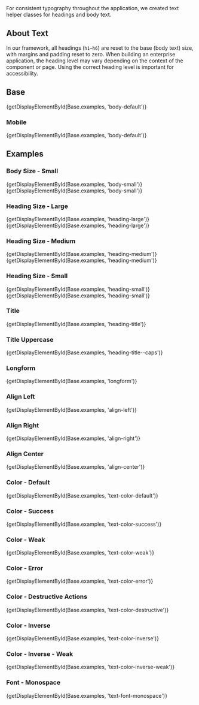 
<div className="doc lead">
  For consistent typography throughout the application, we created text helper classes for headings and body text.
</div>

## About Text
In our framework, all headings (`h1`–`h6`) are reset to the base (body text) size, with margins and padding reset to zero. When building an enterprise application, the heading level may vary depending on the context of the component or page. Using the correct heading level is important for accessibility.

## Base
<CodeView>
  {getDisplayElementById(Base.examples, 'body-default')}
</CodeView>

### Mobile

<MobileBlurb patternSpecificText="text helpers will have an increased text size" />

<CodeView frameOnly hideDeviceSelector>
  {getDisplayElementById(Base.examples, 'body-default')}
</CodeView>

## Examples

### Body Size - Small
<CodeView>
  {getDisplayElementById(Base.examples, 'body-small')}
</CodeView>

<MobileNotice docsLink="#Mobile" header="Mobile context changes" elementName="elements with the small body text-size helper class" />

<CodeView frameOnly hideDeviceSelector>
  {getDisplayElementById(Base.examples, 'body-small')}
</CodeView>

### Heading Size - Large
<CodeView>
  {getDisplayElementById(Base.examples, 'heading-large')}
</CodeView>

<MobileNotice docsLink="#Mobile" header="Mobile context changes" elementName="elements with the large heading text-size helper class" />

<CodeView frameOnly hideDeviceSelector>
  {getDisplayElementById(Base.examples, 'heading-large')}
</CodeView>

### Heading Size - Medium
<CodeView>
  {getDisplayElementById(Base.examples, 'heading-medium')}
</CodeView>

<MobileNotice docsLink="#Mobile" header="Mobile context changes" elementName="elements with the medium heading text-size helper class" />

<CodeView frameOnly hideDeviceSelector>
  {getDisplayElementById(Base.examples, 'heading-medium')}
</CodeView>

### Heading Size - Small
<CodeView>
  {getDisplayElementById(Base.examples, 'heading-small')}
</CodeView>

<MobileNotice docsLink="#Mobile" header="Mobile context changes" elementName="elements with the small heading text-size helper class" />

<CodeView frameOnly hideDeviceSelector>
  {getDisplayElementById(Base.examples, 'heading-small')}
</CodeView>

### Title
<CodeView>
  {getDisplayElementById(Base.examples, 'heading-title')}
</CodeView>

### Title Uppercase
<CodeView>
  {getDisplayElementById(Base.examples, 'heading-title--caps')}
</CodeView>

### Longform
<CodeView>
  {getDisplayElementById(Base.examples, 'longform')}
</CodeView>

### Align Left
<CodeView>
  {getDisplayElementById(Base.examples, 'align-left')}
</CodeView>

### Align Right
<CodeView>
  {getDisplayElementById(Base.examples, 'align-right')}
</CodeView>

### Align Center
<CodeView>
  {getDisplayElementById(Base.examples, 'align-center')}
</CodeView>

### Color - Default
<CodeView>
  {getDisplayElementById(Base.examples, 'text-color-default')}
</CodeView>

### Color - Success
<CodeView>
  {getDisplayElementById(Base.examples, 'text-color-success')}
</CodeView>

### Color - Weak
<CodeView>
  {getDisplayElementById(Base.examples, 'text-color-weak')}
</CodeView>

### Color - Error
<CodeView>
  {getDisplayElementById(Base.examples, 'text-color-error')}
</CodeView>

### Color - Destructive Actions
<CodeView>
  {getDisplayElementById(Base.examples, 'text-color-destructive')}
</CodeView>

### Color - Inverse
<CodeView>
  {getDisplayElementById(Base.examples, 'text-color-inverse')}
</CodeView>

### Color - Inverse - Weak
<CodeView>
  {getDisplayElementById(Base.examples, 'text-color-inverse-weak')}
</CodeView>

### Font - Monospace
<CodeView>
  {getDisplayElementById(Base.examples, 'text-font-monospace')}
</CodeView>
